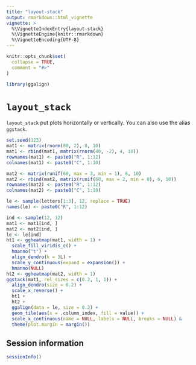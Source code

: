 ```yaml
---
title: "layout-stack"
output: rmarkdown::html_vignette
vignette: >
  %\VignetteIndexEntry{layout-stack}
  %\VignetteEngine{knitr::rmarkdown}
  %\VignetteEncoding{UTF-8}
---
```


```r
knitr::opts_chunk$set(
  collapse = TRUE,
  comment = "#>"
)
```

```r
library(ggalign)
```

# `layout_stack`
`layout_stack` put plots horizontally or vertically. You can also use the alias
`ggstack`.

```r
set.seed(123)
mat1 <- matrix(rnorm(80, 2), 8, 10)
mat1 <- rbind(mat1, matrix(rnorm(40, -2), 4, 10))
rownames(mat1) <- paste0("R", 1:12)
colnames(mat1) <- paste0("C", 1:10)

mat2 <- matrix(runif(60, max = 3, min = 1), 6, 10)
mat2 <- rbind(mat2, matrix(runif(60, max = 2, min = 0), 6, 10))
rownames(mat2) <- paste0("R", 1:12)
colnames(mat2) <- paste0("C", 1:10)

le <- sample(letters[1:3], 12, replace = TRUE)
names(le) <- paste0("R", 1:12)

ind <- sample(12, 12)
mat1 <- mat1[ind, ]
mat2 <- mat2[ind, ]
le <- le[ind]
ht1 <- ggheatmap(mat1, width = 1) +
  scale_fill_viridis_c() +
  hmanno("t") +
  align_dendro(k = 3L) +
  scale_y_continuous(expand = expansion()) +
  hmanno(NULL)
ht2 <- ggheatmap(mat2, width = 1)
ggstack(mat1, rel_sizes = c(0.2, 1, 1)) +
  align_dendro(size = 0.2) +
  scale_x_reverse() +
  ht1 +
  ht2 +
  ggalign(data = le, size = 0.2) +
  geom_tile(aes(x = .column_index, fill = value)) +
  scale_x_continuous(name = NULL, labels = NULL, breaks = NULL) &
  theme(plot.margin = margin())
```

## Session information
```r
sessionInfo()
```

